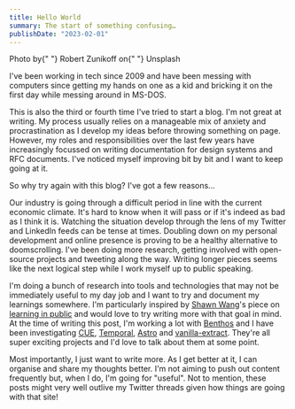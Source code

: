 ```yaml
---
title: Hello World
summary: The start of something confusing…
publishDate: "2023-02-01"
---
```



<HeroImage src={hero} alt="">
	Photo by{" "}
	<Link href="https://unsplash.com/fr/@rzunikoff">Robert Zunikoff</Link> on{" "}
	<Link href="https://unsplash.com/photos/ko7Tp_LyAt4">Unsplash</Link>
</HeroImage>

I've been working in tech since 2009 and have been messing with computers since getting my hands on one as a kid and bricking it on the first day while messing around in MS-DOS.

This is also the third or fourth time I've tried to start a blog. I'm not great at writing. My process usually relies on a manageable mix of anxiety and procrastination as I develop my ideas before throwing something on page. However, my roles and responsibilities over the last few years have increasingly focussed on writing documentation for design systems and RFC documents. I've noticed myself improving bit by bit and I want to keep going at it.

So why try again with this blog? I've got a few reasons...

Our industry is going through a difficult period in line with the current economic climate. It's hard to know when it will pass or if it's indeed as bad as I think it is. Watching the situation develop through the lens of my Twitter and LinkedIn feeds can be tense at times. Doubling down on my personal development and online presence is proving to be a healthy alternative to doomscrolling. I've been doing more research, getting involved with open-source projects and tweeting along the way. Writing longer pieces seems like the next logical step while I work myself up to public speaking.

I'm doing a bunch of research into tools and technologies that may not be immediately useful to my day job and I want to try and document my learnings somewhere. I'm particularly inspired by [Shawn Wang](https://twitter.com/swyx)'s piece on [learning in public](https://www.swyx.io/learn-in-public) and would love to try writing more with that goal in mind. At the time of writing this post, I'm working a lot with [Benthos](https://www.benthos.dev/) and I have been investigating [CUE](https://cuelang.org/), [Temporal](https://temporal.io/), [Astro](https://astro.build/) and [vanilla-extract](https://vanilla-extract.style/). They're all super exciting projects and I'd love to talk about them at some point.

Most importantly, I just want to write more. As I get better at it, I can organise and share my thoughts better. I'm not aiming to push out content frequently but, when I do, I'm going for "useful". Not to mention, these posts might very well outlive my Twitter threads given how things are going with that site!
